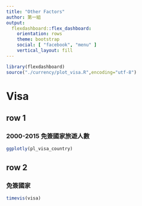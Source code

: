 ```yaml
---
title: "Other Factors"
author: 第一組
output: 
  flexdashboard::flex_dashboard:
    orientation: rows
    theme: bootstrap
    social: [ "facebook", "menu" ]
    vertical_layout: fill
---
```


```r
library(flexdashboard)
source("./currency/plot_visa.R",encoding="utf-8")
```

Visa {data-navmenu="其他因素" data-icon="ion-android-checkbox"} 
==============================

row 1 {data-height=700}
---------------------------

### 2000-2015 免簽國家旅遊人數
```r
ggplotly(pl_visa_country)
```

row 2 {data-height=300}
---------------------------

### 免簽國家
```r
timevis(visa)
```
